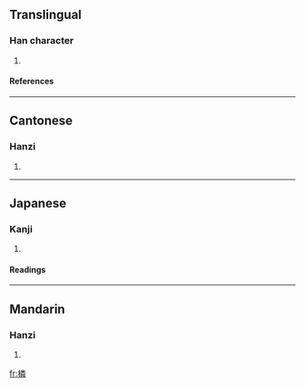 ==Translingual==
===Han character===
{{Han char|rn=75|rad=木|as=12|sn=16|four=4995<sub>9</sub>|canj=木火木手 (DFDQ)}}
# {{defn|Han|sort=木12}}
====References====
{{Han ref|kx=0552.280|dkj=15524|dj=0941.150|hdz=21295.080|uh=6A49|ud=27209|bh=E9C0|bd=59840}}

----
==Cantonese==
===Hanzi===
{{yue-hanzi|jyut=|y=leun4}}
# {{defn|Cantonese}}

----
==Japanese==
===Kanji===
{{ja-kanji|grade=|rs=木12}}
# {{defn|Japanese}} 
====Readings====
{{ja-readings|on=[[りん]] (rin)|kun=[[しきみ]] (shikimi)}}

----
==Mandarin==
===Hanzi===
{{cmn-hanzi|pin=[[lìn]] ([[lin4]]), [[shǎn]] ([[shan3]])|wg=lin<sup>4</sup>, shan<sup>3</sup>}}
# {{defn|Mandarin}}

[[fr:橉]]